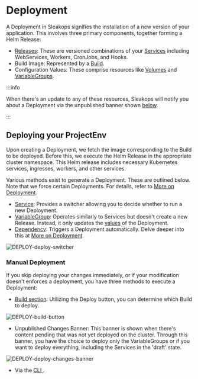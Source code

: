 
# Deployment

A Deployment in Sleakops signifies the installation of a new version of your application. This involves three primary components, together forming a Helm Release:
- [Releases](/deployment/release.mdx): These are versioned combinations of your [Services](/service) including WebServices, Workers, CronJobs, and Hooks.
- Build Image: Represented by a [Build](/project/build).
- Configuration Values: These comprise resources like [Volumes](/project/volumes.mdx) and [VariableGroups](/vargroup).

:::info

When there's an update to any of these resources, Sleakops will notify you about a Deployment via the unpublished banner shown [below](#unpublished-banner).

:::

## Deploying your ProjectEnv

Upon creating a Deployment, we fetch the image corresponding to the Build to be deployed. Before this, we execute the Helm Release in the appropriate cluster namespace. This Helm release includes necessary Kubernetes services, ingresses, workers, and other services.

Various methods exist to generate a Deployment. These are outlined below. Note that we force certain Deployments. For details, refer to [More on Deployment](/deployment/more_on_deployment.mdx#forced-deployments).

- [Service](/service/index.mdx): Provides a switcher allowing you to decide whether to run a new Deployment.
- [VariableGroup](/vargroup): Operates similarly to Services but doesn't create a new Release. Instead, it only updates the [values](https://helm.sh/docs/chart_best_practices/values/) of the Deployment.
- [Dependency](/dependency): Triggers a Deployment automatically. Delve deeper into this at [More on Deployment](/deployment/more_on_deployment.mdx).

<Zoom overlayBgColorEnd="rgba(255, 255, 255, 0.8)">
  <img src="/img/deployment/DEPLOY-deploy-switcher.png" alt="DEPLOY-deploy-switcher" style={{ height: '125px', width: 'auto' }}/>
</Zoom>

### Manual Deployment

If you skip deploying your changes immediately, or if your modification doesn't enforces a deployment, you have three methods to execute a Deployment:

- [Build section](/project/build): Utilizing the Deploy button, you can determine which Build to deploy.
<Zoom overlayBgColorEnd="rgba(255, 255, 255, 0.8)">
  <img src="/img/deployment/DEPLOY-build-button.png" alt="DEPLOY-build-button" style={{ height: '250px', width: 'auto' }}/>
</Zoom>

<a id="unpublished-banner"></a>
- Unpublished Changes Banner: This banner is shown when there's content pending that was not yet deployed on the cluster. Through this banner, you have the choice to deploy only the VariableGroups or if you want to deploy everything, including the Services in the 'draft' state.
<Zoom overlayBgColorEnd="rgba(255, 255, 255, 0.8)">
  <img src="/img/deployment/DEPLOY-deploy-changes-banner.png" alt="DEPLOY-deploy-changes-banner" style={{ height: '350px', width: 'auto' }}/>
</Zoom>

- Via the [CLI ](/cli).